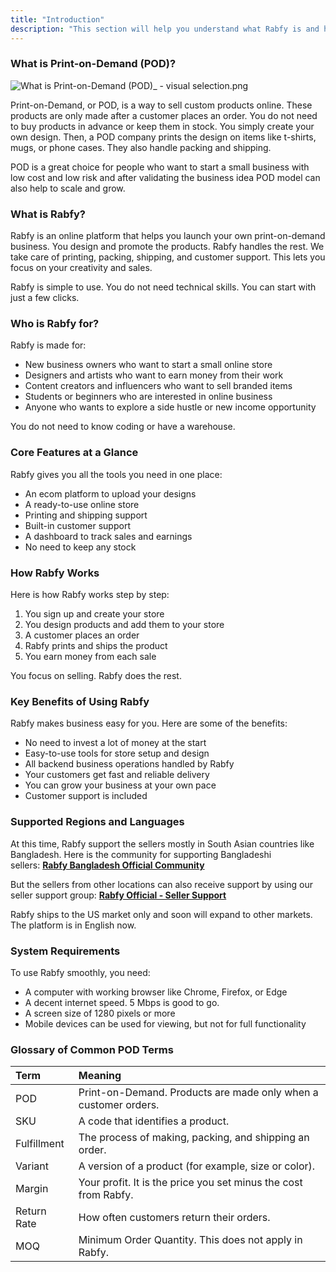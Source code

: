 ```yaml
---
title: "Introduction"
description: "This section will help you understand what Rabfy is and how to begin your journey."
---
```


### **What is Print-on-Demand (POD)?**

![What is Print-on-Demand (POD)\_ - visual selection.png](/images/WhatisPrint-on-Demand\(POD\)_-visualselection.png)

Print-on-Demand, or POD, is a way to sell custom products online. These products are only made after a customer places an order. You do not need to buy products in advance or keep them in stock. You simply create your own design. Then, a POD company prints the design on items like t-shirts, mugs, or phone cases. They also handle packing and shipping.

POD is a great choice for people who want to start a small business with low cost and low risk and after validating the business idea POD model can also help to scale and grow.

### **What is Rabfy?**

Rabfy is an online platform that helps you launch your own print-on-demand business. You design and promote the products. Rabfy handles the rest. We take care of printing, packing, shipping, and customer support. This lets you focus on your creativity and sales.

Rabfy is simple to use. You do not need technical skills. You can start with just a few clicks.

### **Who is Rabfy for?**

Rabfy is made for:

- New business owners who want to start a small online store
- Designers and artists who want to earn money from their work
- Content creators and influencers who want to sell branded items
- Students or beginners who are interested in online business
- Anyone who wants to explore a side hustle or new income opportunity

You do not need to know coding or have a warehouse.

### **Core Features at a Glance**

Rabfy gives you all the tools you need in one place:

- An ecom platform to upload your designs
- A ready-to-use online store
- Printing and shipping support
- Built-in customer support
- A dashboard to track sales and earnings
- No need to keep any stock

### **How Rabfy Works**

Here is how Rabfy works step by step:

1. You sign up and create your store
2. You design products and add them to your store
3. A customer places an order
4. Rabfy prints and ships the product
5. You earn money from each sale

You focus on selling. Rabfy does the rest.

### **Key Benefits of Using Rabfy**

Rabfy makes business easy for you. Here are some of the benefits:

- No need to invest a lot of money at the start
- Easy-to-use tools for store setup and design
- All backend business operations handled by Rabfy
- Your customers get fast and reliable delivery
- You can grow your business at your own pace
- Customer support is included

### **Supported Regions and Languages**

At this time, Rabfy support the sellers mostly in South Asian countries like Bangladesh. Here is the community for supporting Bangladeshi sellers: [**Rabfy Bangladesh Official Community**](https://www.facebook.com/groups/rabfy.bangladesh.official/)

But the sellers from other locations can also receive support by using our seller support group: [**Rabfy Official - Seller Support**](https://www.facebook.com/groups/rabfy.seller.support/)

Rabfy ships to the US market only and soon will expand to other markets. The platform is in English now. 

### **System Requirements**

To use Rabfy smoothly, you need:

- A computer with working browser like Chrome, Firefox, or Edge
- A decent internet speed. 5 Mbps is good to go. 
- A screen size of 1280 pixels or more
- Mobile devices can be used for viewing, but not for full functionality

### **Glossary of Common POD Terms**

| **Term**    | **Meaning**                                                     |
| :---------- | :-------------------------------------------------------------- |
| POD         | Print-on-Demand. Products are made only when a customer orders. |
| SKU         | A code that identifies a product.                               |
| Fulfillment | The process of making, packing, and shipping an order.          |
| Variant     | A version of a product (for example, size or color).            |
| Margin      | Your profit. It is the price you set minus the cost from Rabfy. |
| Return Rate | How often customers return their orders.                        |
| MOQ         | Minimum Order Quantity. This does not apply in Rabfy.           |